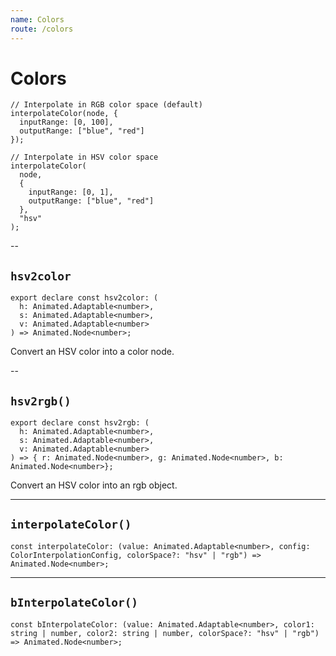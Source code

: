 ```yaml
---
name: Colors
route: /colors
---
```


# Colors

```tsx
// Interpolate in RGB color space (default)
interpolateColor(node, {
  inputRange: [0, 100],
  outputRange: ["blue", "red"]
});

// Interpolate in HSV color space
interpolateColor(
  node,
  {
    inputRange: [0, 1],
    outputRange: ["blue", "red"]
  },
  "hsv"
);
```

--

## `hsv2color`

```tsx
export declare const hsv2color: (
  h: Animated.Adaptable<number>,
  s: Animated.Adaptable<number>,
  v: Animated.Adaptable<number>
) => Animated.Node<number>;
```

Convert an HSV color into a color node.

--

## `hsv2rgb()`

```tsx
export declare const hsv2rgb: (
  h: Animated.Adaptable<number>,
  s: Animated.Adaptable<number>,
  v: Animated.Adaptable<number>
) => { r: Animated.Node<number>, g: Animated.Node<number>, b: Animated.Node<number>};
```

Convert an HSV color into an rgb object.

---

## `interpolateColor()`

```tsx
const interpolateColor: (value: Animated.Adaptable<number>, config: ColorInterpolationConfig, colorSpace?: "hsv" | "rgb") => Animated.Node<number>;
```

---

## `bInterpolateColor()`

```tsx
const bInterpolateColor: (value: Animated.Adaptable<number>, color1: string | number, color2: string | number, colorSpace?: "hsv" | "rgb") => Animated.Node<number>;
```